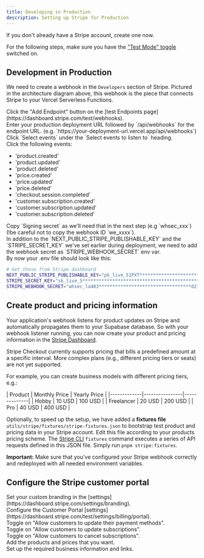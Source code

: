 ```yaml
---
title: Developing in Production
description: Setting up Stripe for Production
---
```



If you don't already have a Stripe account, create one now.

For the following steps, make sure you have the ["Test Mode" toggle](https://stripe.com/docs/testing) switched on.

## Development in Production

We need to create a webhook in the `Developers` section of Stripe. Pictured in the architecture diagram above, this webhook is the piece that connects Stripe to your Vercel Serverless Functions.

<div className="steps">
<div className="step">
Click the "Add Endpoint" button on the [test Endpoints page](https://dashboard.stripe.com/test/webhooks).
</div>
<div className="step">
Enter your production deployment URL followed by `/api/webhooks` for the endpoint URL. (e.g. `https://your-deployment-url.vercel.app/api/webhooks`)
</div>
<div className="step">
Click `Select events` under the `Select events to listen to` heading.
</div>
<div className="step">
Click the following events:

- 'product.created'
- 'product.updated'
- 'product.deleted'
- 'price.created'
- 'price.updated'
- 'price.deleted'
- 'checkout.session.completed'
- 'customer.subscription.created'
- 'customer.subscription.updated'
- 'customer.subscription.deleted'
</div>
<div className="step">
Copy `Signing secret` as we'll need that in the next step (e.g `whsec_xxx`) (!be careful not to copy the webhook ID `we_xxxx`).
</div>
<div className="step">
In addition to the `NEXT_PUBLIC_STRIPE_PUBLISHABLE_KEY` and the `STRIPE_SECRET_KEY` we've set earlier during deployment, we need to add the webhook secret as `STRIPE_WEBHOOK_SECRET` env var.
</div>
<div className="step">
By now your .env file should look like this:

```bash title=".env"
# Get these from Stripe dashboard
NEXT_PUBLIC_STRIPE_PUBLISHABLE_KEY="pk_live_51PXT**********************************PpPple1"
STRIPE_SECRET_KEY="sk_live_5********************************************I7h"
STRIPE_WEBHOOK_SECRET="whsec_la483**********************************d2118"
```

</div>
</div>

## Create product and pricing information

Your application's webhook listens for product updates on Stripe and automatically propagates them to your Supabase database. So with your webhook listener running, you can now create your product and pricing information in the [Stripe Dashboard](https://dashboard.stripe.com/test/products).

Stripe Checkout currently supports pricing that bills a predefined amount at a specific interval. More complex plans (e.g., different pricing tiers or seats) are not yet supported.

For example, you can create business models with different pricing tiers, e.g.:

<div className="border-2 rounded-lg mx-8 px-10">
  | Product | Monthly Price | Yearly Price |
  |-------------|----------------|--------------| | Hobby | 10 USD | 100 USD | |
  Freelancer | 20 USD | 200 USD | | Pro | 40 USD | 400 USD |
</div>

Optionally, to speed up the setup, we have added a <strong>fixtures file</strong> `utils/stripe/fixtures/stripe-fixtures.json` to bootstrap test product and pricing data in your Stripe account. Edit this file according to your products pricing scheme. The [Stripe CLI](https://stripe.com/docs/stripe-cli#install) `fixtures` command executes a series of API requests defined in this JSON file. Simply run `pnpm stripe:fixtures`.

**Important:** Make sure that you've configured your Stripe webhook correctly and redeployed with all needed environment variables.

## Configure the Stripe customer portal

<div className="steps">
  <div className="step">
    Set your custom branding in the
    [settings](https://dashboard.stripe.com/settings/branding).
  </div>
  <div className="step">
    Configure the Customer Portal
    [settings](https://dashboard.stripe.com/test/settings/billing/portal).
  </div>
  <div className="step">
    Toggle on "Allow customers to update their payment methods".
  </div>
  <div className="step">
    Toggle on "Allow customers to update subscriptions".
  </div>
  <div className="step">
    Toggle on "Allow customers to cancel subscriptions".
  </div>
  <div className="step">Add the products and prices that you want.</div>
  <div className="step">
    Set up the required business information and links.
  </div>
</div>
